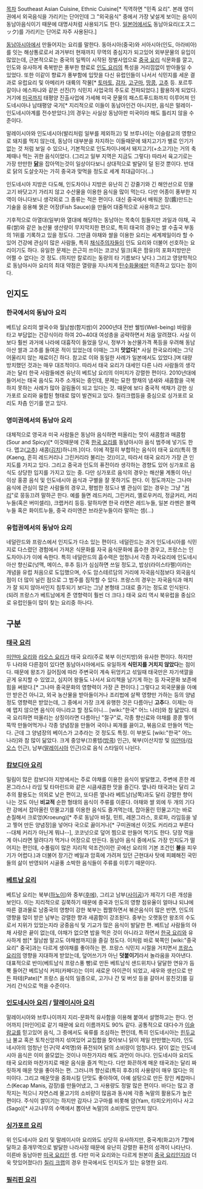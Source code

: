 [[목차]]
Southeast Asian Cuisine, Ethnic Cuisine[* 직역하면 "민족 요리". 본래 영미권에서 외국음식을 가리키는 단어인데 그 "외국음식" 중에서 가장 낯설게 보이는 음식이 동남아음식이기 때문에 대명사처럼 사용되기도 한다. [[일본어]]에서도 동남아요리(エスニック)를 가리키는 단어로 자주 사용된다.]

[[동남아시아]]에서 만들어지는 요리를 말한다. 동아시아(중국)와 서아시아(인도, 아라비아)를 잇는 해상통로로서 과거부터 현재까지 무역의 중심지가 되고있어 외부문물의 유입이 많았는데, 근본적으로는 중국의 일찍이 시작된 정벌사업으로 [[중국 요리]] 식문화를 깔고, 인도와 유사하게 축복받은 풍부한 향료로 [[인도 요리]]의 특성을 거리낌없이 받아들일 수 있었다. 또한 이같이 향료가 풍부함에 입맛을 다신 유럽인들이 나서서 식민지를 세운 결과로 유럽요리 및 아메리카 대륙의 작물[* [[토마토]], [[감자]], [[고구마]], [[땅콩]], [[고추]] 등. 포르투갈이나 에스파냐와 같은 선진(?) 식민지 사업국의 주도로 전파되었다.] 활용하게 되었다. 거기에 [[미국]]까지 태평양 진출사업에 가세해 미국 문물의 패스트푸드화까지 이루어져 인도네시아나 남태평양 국가[* 지리적으로 이들이 동남아인건 아니지만, 음식은 말레이-인도네시아계를 전수받았다.]의 경우는 사실상 동남아판 미국이라 해도 틀리지 않을 수준이다.

말레이시아와 인도네시아(발리처럼 일부를 제외하고) 및 브루나이는 이슬람교의 영향으로 돼지를 먹지 않는데, 동남아 대부분을 차지하는 이들때문에 돼지고기가 별로 인기가 없는 것 처럼 보일 수 있으나, 기본적으로 인도차이나에서 돼지고기(+소고기)는 거의 축제때나 먹는 귀한 음식이었다. (그리고 일부 지역은 지금도 그렇다) 따라서 육고기로는 가장 만만한 '''[[닭]]'''을 잡아먹는것이 일상이다보니 상대적으로 발달이 덜 된것 뿐이다. 반대로 닭의 도살숫자는 가히 중국과 맞먹을 정도로 세계 최대급이다(...)

인도네시아 지방은 다도해, 인도차이나 지방은 유난히 긴 강줄기와 긴 해안선으로 민물고기 바닷고기 가리지 않고 수산물을 이용한 음식을 많이 먹는다. 다만 어종이 풍부한 지역이 아니다보니 생각외로 그 종류는 적은 편이다. 대신 중국에서 배워온 장(醬)만드는 기술을 응용해 묽은 어장(Fish Sauce)을 만들어 대중적으로 사용하고 있다. 

기후적으로 아열대(일부)와 열대에 해당하는 동남아는 목축이 힘들지만 과일과 야채, 곡류(쌀)와 같은 농산물 생산량이 무지막지한 편으로, 특히 태국의 경우는 쌀 수출국 부동의 1위를 기록하고 있을 정도다. 그만큼 야채와 쌀을 이용한 요리는 세계제일이라 할 수 있어 건강에 관심이 많은 사람들, 특히 [[채식주의]]자들이 인도 요리와 더불어 선호하는 요리이기도 하다. 유일한 문제는 은근히 쓰이는 코코넛 밀크(혹은 팜유)의 포화지방만은 어쩔 수 없다는 것 정도. (하지만 칼로리는 동량의 타 기름보다 낮다.) 그리고 영양학적으로 동남아시아 요리의 최대 약점은 열량을 지나치게 [[탄수화물]]에만 의존하고 있다는 점이다.

== 인지도 ==
=== 한국에서의 동남아 요리 ===
베트남 요리의 쌀국수와 월남쌈(함지쌈)이 2000년대 전반 웰빙(Well-being) 바람을 타고 부담없는 건강식이라 하여 20~40대 여성층을 공략하면서 처음 알려졌다. 사실 이보다 훨씬 과거에 나라에 대흉작이 들었을 당시, 정부가 농산물가격 폭등을 우려해 동남아산 쌀과 고추를 들여온 적이 있었는데 이때는 그저 '''맛없다'''[* 사실 한국요리에는 그닥 어울리지 않는 재료이긴 하다. 참고로 이와 동일한 사례가 일본에서도 있었다.]며 대량 방치했던 것과는 매우 대조적이다. 따라서 태국 요리가 대세인 다른 나라 사람들의 생각과는 달리 한국 사람들에겐 유난히 베트남 요리의 이미지가 강렬한 편이다. 2010년대에 들어서는 태국 음식도 자주 소개되는 중인데, 문제는 묘한 향채의 냄새와 새콤함을 극복하지 못하는 사례가 많아 걸림돌이 되고 있다는 것. 때문에 보다 중국적 색채가 강한 싱가포르 요리와 융합된 형태로 많이 발견되고 있다. 칠리크랩등을 중심으로 싱가포르 요리도 차츰 인기를 얻고 있다.

=== 영미권에서의 동남아 요리 ===
대체적으로 영국과 미국 사람들은 동남아 음식하면 떠올리는 맛이 새콤함과 매콤함(Sour and Spicy)[* 이것때문에 간혹 [[한국 요리]]를 동남아시아 음식 범주에 넣기도 한다. 맵고([[고추]]) 새콤([[김치]])하니까.]이다. 이에 적절히 부합하는 음식이 태국 요리(특히 깽(Kaeng, 흔히 레드커리나 그린커리라 불리는 것))이고, 따라서 태국 요리가 가장 큰 인지도를 가지고 있다. 그리고 중국과 인도의 퓨전이라 생각하는 경향도 있어 싱가포르 음식도 상당한 입지를 가지고 있는 중. 다만 싱가포르 음식의 경우는 해산물 계통이 아닌 이상 홍콩 음식 및 인도네시아 음식과 구별을 잘 못하기도 한다. 이 정도까지는 그나마 음식에 관심이 많은 사람들의 경우고, 평범한 정도나 별 관심이 없는 경우는 그냥 "[[커리]]"로 뭉둥끄려 말하곤 한다. 예를 들면 레드커리, 그린커리, 옐로우커리, 정글커리, 커리누들(혹은 버미셀리), 크랩커리 등등. 말하자면 한국 라면은 레드누들, 일본 라멘은 블랙누들 혹은 화이트누들, 중국 라미엔은 브라운누들이라 말하는 셈(...)

=== 유럽권에서의 동남아 요리 ===
네덜란드와 프랑스에서 인지도가 다소 있는 편이다. 네덜란드는 과거 인도네시아를 식민지로 다스렸던 경험에서 가져온 식문화를 자국 음식문화에 흡수한 경우고, 프랑스는 인도차이나가 이에 속한다. 특히 네덜란드의 흡수력은 엄청나서 각종 자국요리에 인도네시아산 향신료(넛맥, 메이스, 후추 등)가 심심하면 쓰일 정도고, 밥상(라이스타펠)이라는 개념을 유럽 처음으로 도입했으며, 수도 암스테르담의 거리에 자국음식점보다 외국음식점이 더 많이 널린 점으로 그 범주를 짐작할 수 있다. 프랑스의 경우는 자국음식과 매치가 잘 되지 않아서인지 침투되기 보다는 그냥 본형태 그대로 즐기는 정도로 인식된다. (되려 프랑스가 베트남에게 준 영향력이 훨씬 더 크다.) 태국 요리 역시 북유럽을 중심으로 유럽인들이 많이 찾는 요리중 하나다.

== 구분 ==
=== [[태국 요리]] ===
[[미얀마 요리]]와 [[라오스 요리]]가 태국 요리(주로 북부 이산지방)와 유사한 편이다. 하지만 두 나라와 다른점이 있다면 동남아시아에서도 유일하게 '''식민지를 거치지 않았다'''는 점이다. 때문에 왕조가 길어짐에 따라 주변국이 계속 뒤엉키고 섞일때 태국만은 자기색깔을 곧게 유지할 수 있었고, 심지어 왕들도 나서서 요리책을 남기게 하는 등 자국문화 보존에 힘을 써왔다.[* 그나마 중국문화의 영향력이 가장 큰 편이다.] 그렇다고 외국문물을 아예 안 받은건 아니고, 외국 농산물을 받아들이거나 조리법에 살짝 영향만 가하는 등의 양념정도 영향력은 받았는데, 그 중에서 가장 크게 유행한 것은 다름아닌 '''고추'''다. 이제는 아예 맵지 않으면 음식이 아니라고 할 정도이니... [wiki:"한국" 어느 나라]와 참 닮았다. 태국 요리하면 떠올리는 상징이라면 다름아닌 "절구"로, 각종 향신료와 야채를 콩콩 찧어 뚝딱 만들어먹거나 각종 양념장을 만들어 국이나 찌개를 끓이고, 볶음으로 만들어 먹는다. 근데 그 양념장의 베이스가 고추라는 것 정도도 특징. 이 부분도 [wiki:"한국" 어느 나라]와 참 많이 닮았다.
크게 중앙부(끄룽텝([[방콕]]) 인근), 북부(이산지방 및 [[미얀마]]/[[라오스]] 인근), 남부([[말레이시아]] 인근)으로 음식 스타일이 나뉜다.

=== [[캄보디아 요리]] ===
밀림이 많은 캄보디아 지방에서는 주로 야채를 이용한 음식이 발달했고, 주변에 흔한 레몬그라스나 라임 및 타마린드와 같은 시큼새콤한 맛을 즐긴다. 옆나라 태국과는 달리 고추의 활용도는 의외로 낮은 편이고, 또다른 옆나라 베트남(남쪽)과도 달리 강렬한 향이 나는 것도 아닌 '''비교적''' 순한 형태의 음식이 주류를 이룬다. 야채와 쌀 외에 두 개의 기다란 강에서 잡아올린 민물고기를 이용한 음식도 즐겨먹는데, 잡아올린 민물고기는 바로 손질해서 크로엉(Kroeung)[* 주로 동남아 바질, 민트, 레몬그라스, 호로파, 라임등을 넣고 찧어 만든 양념장]을 넣어다 국으로 끓이거나[* 구미권에선 이것도 커리라고 부른다 --대체 커리가 아닌게 뭐냐--], 코코넛으로 덮어 찜으로 만들어 먹기도 한다. 당장 먹을게 아니라면 말려다가 먹거나 어장으로 만든다.
동남아 음식 중에서도 가장 인지도가 떨어지는 편인데, 수풀림이 많은 지리적 악조건(이런 곳에선 요리의 기본 조건인 '''불'''을 피우기가 어렵다.)과 더불어 장기간 베일과 암흑에 가려져 있던 근현대사 탓에 피폐해진 국민들의 삶이 반영되어 시골풍 소박한 음식들이 주류를 이루기 때문이다.

=== [[베트남 요리]] ===
베트남 요리는 북부([[하노이]])와 중부([[후에]]), 그리고 남부([[사이공]])가 제각기 다른 개성을 보인다. 이는 지리적으로 길쭉하기 때문에 중국과 인도의 영향 점유율이 얼마냐 되냐에 따른 결과물로 남중국의 영향이 강한 북부는 짭짤하면서 볶은음식이 많은 반면, 인도의 영향을 많이 받은 남부는 강렬한 향과 새콤함이 강조된다. 중부는 오랫동안 왕조의 수도로서 지위가 있었는지라 궁중음식 및 기교가 많은 음식이 발달한 편. 베트남 사람들의 야채 사랑은 끝이 없는데, 야채가 없으면 밥을 먹은 것이 아니라고 하면서 [[한국 요리]]와 유사하게 쌈[* 월남쌈 말고도 야채쌈까지]을 즐길 정도다. 이처럼 바로 북쪽인 [wiki:"중국 요리" 중국]과는 다르게 생야채를 좋아하는 편.
프랑스 식민지 시절을 거치면서 [[프랑스 요리]]의 영향을 지대하게 받았는데, 덮어쓰기가 아닌 '''덧붙이기'''라서 놀라움을 자아낸다. 대표적으로 반미(베트남식 프랑스풍 빵)로 만든 베트남식 샌드위치나 달달한 연유가 듬뿍 들어간 베트남식 커피(카페다)는 이미 새로운 아이콘이 되었고, 새우와 생선으로 만든 파테(Pate)[* 프랑스 음식의 일종으로, 고기나 간 및 버섯 등을 갈아서 뭉친것]를 길거리 간식으로 먹을 수준이다.

=== [[인도네시아 요리]] / [[말레이시아 요리]] ===
말레이시아와 브루나이까지 지리-문화적 유사함을 이용해 붙여서 설명하고는 한다. 언어까지 [마인어]로 같기 때문에 요리 이름까지도 90% 같다. 공통적으로 대다수가 [[이슬람교]]를 믿고있어 음식, 그 중에서도 육류를 조심하는 편인데, 특히 인도네시아는 [[힌두교]]나 불교 혹은 토착신앙까지 섞여있어 교집합을 찾아보니 닭이 제일 만만했는지라, 인도네시아의 엄청난 인구(약 4억명)와 퓨전되어 닭의 소비량이 엄청나다. 닭이 없는 인도네시아 음식은 이미 쓸모없는 것이나 마찬가지라 해도 과언이 아니다.
인도네시아 요리도 태국 요리와 마찬가지로 매운 음식을 즐겨 먹는다. 다만 화끈하게 매운 태국과는 달리 짜릿하게 매운 맛을 좋아하는 편. 그러니까 향신료(특히 후추)의 사용량이 매우 많다는 의미이다. 그리고 매운맛을 중화시킬 단맛도 좋아하여, 아예 설탕으로 만든 장인 케찹마니스(Kecap Manis, 감장)를 만들어냈고, 그 사용량도 정말 많은 편이다. 바다는 많고 경작지는 적으니 자연스레 물고기의 소비량이 많음과 동시에 각종 녹말의 활용도가 높은 편이다. 주식이 쌀이기는 하지만 감자나 고구마를 비롯해 얌(Yam, 타피오카)이나 사고(Sago)[* 사고나무의 수액에서 뽑아낸 녹말]의 소비량도 만만치 않다.

=== [[싱가포르 요리]] ===
위 인도네시아 요리 및 말레이시아 요리와도 상당히 유사하지만, 중국계(화교)가 7할에 달하고 중개무역으로 발달한 나라사정 때문에 유난히 강렬한 퓨전의 성격이 나타난다. 이른바 동남아판 [[미국 요리]]인 셈. 다만 미국 요리와는 다르게 원본이 [[중국 요리]]인지라 더욱 맛있어졌다(!) [http://ko.wikipedia.org/wiki/%EC%B9%A0%EB%A6%AC_%ED%81%AC%EB%9E%A9 칠리 크랩]의 경우 한국에서도 인지도가 있는 유명한 요리. 

=== [[필리핀 요리]] ===
